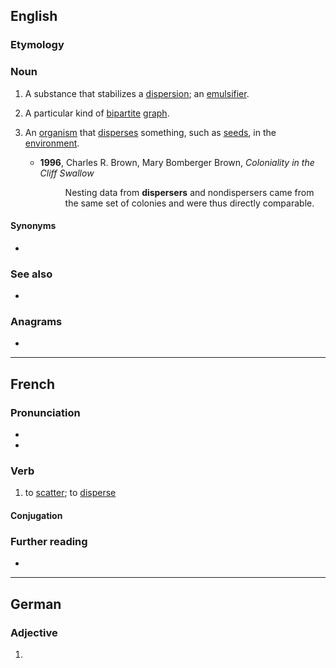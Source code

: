 ==English==

===Etymology===
{{suffix|disperse|er|lang=en}}

===Noun===
{{en-noun}}

# {{lb|en|chemistry}} A substance that stabilizes a [[dispersion]]; an [[emulsifier]].
# {{lb|en|graph theory}} A particular kind of [[bipartite]] [[graph]].
# {{lb|en|ecology}} An [[organism]] that [[disperse]]s something, such as [[seed]]s, in the [[environment]].
#* '''1996''', Charles R. Brown, ‎Mary Bomberger Brown, ''Coloniality in the Cliff Swallow''
#*: Nesting data from '''dispersers''' and nondispersers came from the same set of colonies and were thus directly comparable.

====Synonyms====
* {{sense|chemistry}} {{l|en|dispersant}}

===See also===
* {{pedia}}

===Anagrams===
* {{anagrams|en|a=deeiprrss|presiders|respiders}}

----

==French==

===Pronunciation===
* {{fr-IPA}}
* {{audio|Fr-disperser.ogg|Audio|lang=fr}}

===Verb===
{{fr-verb}}

# to [[scatter]]; to [[disperse]]

====Conjugation====
{{fr-conj-auto}}

===Further reading===
* {{R:TLFi}}

----

==German==

===Adjective===
{{head|de|adjective form}}

# {{comparative of|dispers|lang=de}}